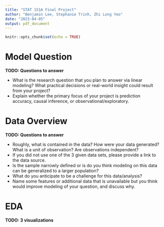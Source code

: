```yaml
---
title: "STAT 151A Final Project"
author: "Benjamin Lee, Stephanie Trinh, Zhi Long Yeo"
date: "2023-04-05"
output: pdf_document
---
```


```r
knitr::opts_chunk$set(echo = TRUE)
```

# Model Question

**TODO: Questions to answer**

- What is the research question that you plan to answer via linear modeling? What practical decisions or real-world insight could result from your project?
- Explain whether the primary focus of your project is prediction accuracy, causal inference, or observational/exploratory.

# Data Overview

**TODO: Questions to answer**

- Roughly, what is contained in the data? How were your data generated? What is a unit of observation? Are observations independent?
- If you did not use one of the 3 given data sets, please provide a link to the data source.
- Is the sample narrowly defined or is do you think modeling on this data can be generalized to a larger population?
- What do you anticipate to be a challenge for this data/analysis?
- Name some features or additional data that is unavailable but you think would improve modeling of your question, and discuss why.

# EDA
**TODO: 3 visualizations**
